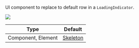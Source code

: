 UI component to replace to default row in a `LoadingIndicator`.

![](/react-native/../../assets/api-references/components/channel-list/loading_indicator.png)

| Type | Default |
| - | - |
| Component, Element | [Skeleton](https://github.com/GetStream/stream-chat-react-native/blob/master/src/components/ChannelList/Skeleton.tsx) |
